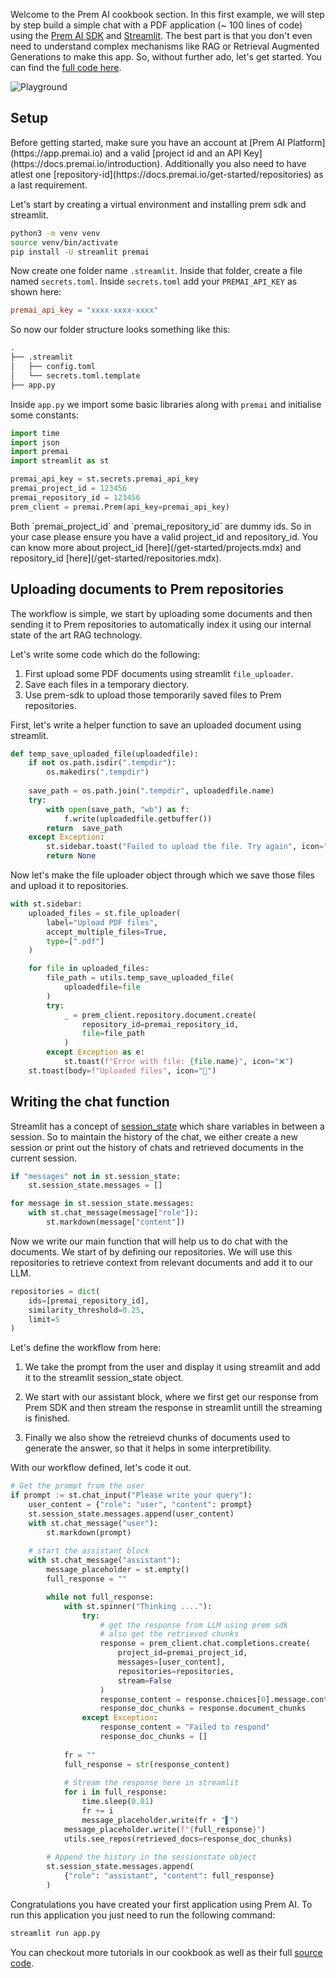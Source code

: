 Welcome to the Prem AI cookbook section. In this first example, we will step by step build a simple chat with a PDF application (~ 100 lines of code) using the [Prem AI SDK](/get-started/sdk.mdx) and [Streamlit](https://streamlit.io/). The best part is that you don't even need to understand complex mechanisms like RAG or Retrieval Augmented Generations to make this app. So, without further ado, let's get started. You can find the [full code here](https://github.com/premAI-io/cookbook/chat-with-pdf).

<img
  src="/images/cookbook/chat_with_pdf_app.png"
  alt="Playground"
/>
## Setup

<Note>
Before getting started, make sure you have an account at [Prem AI Platform](https://app.premai.io) and a valid [project id and an API Key](https://docs.premai.io/introduction). Additionally you also need to have atlest one [repository-id](https://docs.premai.io/get-started/repositories) as a last requirement. 
</Note>

Let's start by creating a virtual environment and installing prem sdk and streamlit. 

```bash
python3 -m venv venv
source venv/bin/activate
pip install -U streamlit premai
```

Now create one folder name `.streamlit`. Inside that folder, create a file named `secrets.toml`. Inside `secrets.toml` add your `PREMAI_API_KEY` as shown here:

```toml
premai_api_key = "xxxx-xxxx-xxxx"
```

So now our folder structure looks something like this:

```bash
.
├── .streamlit
│   ├── config.toml
│   └── secrets.toml.template
├── app.py
```

Inside `app.py` we import some basic libraries along with `premai` and initialise some constants:

```python
import time 
import json 
import premai 
import streamlit as st 

premai_api_key = st.secrets.premai_api_key
premai_project_id = 123456 
premai_repository_id = 123456
prem_client = premai.Prem(api_key=premai_api_key)

```

<Note>
Both `premai_project_id` and `premai_repository_id` are dummy ids. So in your case please ensure you have a valid project_id and repository_id. You can know more about project_id [here](/get-started/projects.mdx) and repository_id [here](/get-started/repositories.mdx).
</Note>

## Uploading documents to Prem repositories

The workflow is simple, we start by uploading some documents and then sending it to Prem repositories to automatically index it using our internal state of the art RAG technology. 

Let's write some code which do the following:

1. First upload some PDF documents using streamlit `file_uploader`. 
2. Save each files in a temporary diectory.
3. Use prem-sdk to upload those temporarily saved files to Prem repositories.

First, let's write a helper function to save an uploaded document using streamlit. 

```python
def temp_save_uploaded_file(uploadedfile):
    if not os.path.isdir(".tempdir"):
        os.makedirs(".tempdir")
    
    save_path = os.path.join(".tempdir", uploadedfile.name)
    try:
        with open(save_path, "wb") as f:
            f.write(uploadedfile.getbuffer())
        return  save_path
    except Exception:
        st.sidebar.toast("Failed to upload the file. Try again", icon="❌")
        return None  
```

Now let's make the file uploader object through which we save those files and upload it to repositories. 

```python
with st.sidebar:
    uploaded_files = st.file_uploader(
        label="Upload PDF files",
        accept_multiple_files=True,
        type=[".pdf"]
    )

    for file in uploaded_files:
        file_path = utils.temp_save_uploaded_file(
            uploadedfile=file
        )
        try:
            _ = prem_client.repository.document.create(
                repository_id=premai_repository_id,
                file=file_path
            )
        except Exception as e:
            st.toast(f"Error with file: {file.name}", icon="❌")
    st.toast(body=f"Uploaded files", icon="🚀")
```

## Writing the chat function

Streamlit has a concept of [session_state](https://docs.streamlit.io/develop/api-reference/caching-and-state/st.session_state) which share variables in between a session. So to maintain the history of the chat, we either create a new session or print out the history of chats and retrieved documents in the current session. 

```python
if "messages" not in st.session_state:
    st.session_state.messages = []

for message in st.session_state.messages:
    with st.chat_message(message["role"]):
        st.markdown(message["content"])
```

Now we write our main function that will help us to do chat with the documents. We start of by defining our repositories. We will use this repositories to retrieve context from relevant documents and add it to our LLM. 

```python
repositories = dict(
    ids=[premai_repository_id], 
    similarity_threshold=0.25, 
    limit=5
)
```

Let's define the workflow from here:

1. We take the prompt from the user and display it using streamlit and add it to the streamlit session_state object. 

2. We start with our assistant block, where we first get our response from Prem SDK and then stream the response in streamlit untill the streaming is finished. 

3. Finally we also show the retreievd chunks of documents used to generate the answer, so that it helps in some interpretibility. 

With our workflow defined, let's code it out. 

```python 
# Get the prompt from the user 
if prompt := st.chat_input("Please write your query"):
    user_content = {"role": "user", "content": prompt}
    st.session_state.messages.append(user_content)
    with st.chat_message("user"):
        st.markdown(prompt)
    
    # start the assistant block
    with st.chat_message("assistant"):
        message_placeholder = st.empty()
        full_response = ""

        while not full_response:
            with st.spinner("Thinking ...."):
                try:
                    # get the response from LLM using prem sdk 
                    # also get the retrieved chunks 
                    response = prem_client.chat.completions.create(
                        project_id=premai_project_id,
                        messages=[user_content],
                        repositories=repositories,
                        stream=False
                    )
                    response_content = response.choices[0].message.content
                    response_doc_chunks = response.document_chunks
                except Exception:
                    response_content = "Failed to respond"
                    response_doc_chunks = []
                
            fr = ""
            full_response = str(response_content)
            
            # Stream the response here in streamlit 
            for i in full_response:
                time.sleep(0.01)
                fr += i
                message_placeholder.write(fr + "▌")
            message_placeholder.write(f"{full_response}")
            utils.see_repos(retrieved_docs=response_doc_chunks)
        
        # Append the history in the sessionstate object
        st.session_state.messages.append(
            {"role": "assistant", "content": full_response}
        )
```

Congratulations you have created your first application using Prem AI. To run this application you just need to run the following command:

```bash
streamlit run app.py
```
You can checkout more tutorials in our cookbook as well as their full [source code](https://github.com/premAI-io/cookbook/). 
